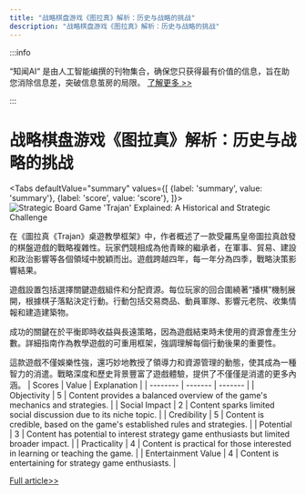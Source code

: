 ```yaml
---
title: "战略棋盘游戏《图拉真》解析：历史与战略的挑战"
description: "战略棋盘游戏《图拉真》解析：历史与战略的挑战"
---
```



:::info

“知闻AI“ 是由人工智能编撰的刊物集合，确保您只获得最有价值的信息，旨在助您消除信息差，突破信息茧房的局限。  [了解更多 >>](/zh-Hans/docs/guides)

:::

# 战略棋盘游戏《图拉真》解析：历史与战略的挑战


<Tabs
	defaultValue="summary"
	values={[
	{label: 'summary', value: 'summary'},
	{label: 'score', value: 'score'},
]}>
<TabItem value="summary">
<img
  src="https://image.informedainews.com/2024/06/10/Re-XdX-1717983472-0.jpg"
  alt="Strategic Board Game 'Trajan' Explained: A Historical and Strategic Challenge"
/>



在《圖拉真《Trajan》桌遊教學框架》中，作者概述了一款受羅馬皇帝圖拉真啟發的棋盤遊戲的戰略複雜性。玩家們競相成為他青睞的繼承者，在軍事、貿易、建設和政治影響等各個領域中脫穎而出。遊戲跨越四年，每一年分為四季，戰略決策影響結果。

遊戲設置包括選擇關鍵遊戲組件和分配資源。每位玩家的回合圍繞著“播棋”機制展開，根據棋子落點決定行動。行動包括交易商品、動員軍隊、影響元老院、收集情報和建造建築物。

成功的關鍵在於平衡即時收益與長遠策略，因為遊戲結束時未使用的資源會產生分數。詳細指南作為教學遊戲的可重用框架，強調理解每個行動後果的重要性。

這款遊戲不僅娛樂性強，還巧妙地教授了領導力和資源管理的動態，使其成為一種智力的消遣。戰略深度和歷史背景豐富了遊戲體驗，提供了不僅僅是消遣的更多內涵。
</TabItem>
<TabItem value="score">
	| Scores     | Value   | Explanation |
	| -------- | ------- | ------- |
	| Objectivity  | 5    | Content provides a balanced overview of the game's mechanics and strategies.    |
	| Social Impact | 2     | Content sparks limited social discussion due to its niche topic.    |
	| Credibility    | 5    | Content is credible, based on the game's established rules and strategies.    |
	| Potential    | 3    | Content has potential to interest strategy game enthusiasts but limited broader impact.    |
	| Practicality    | 4    | Content is practical for those interested in learning or teaching the game.    |
	| Entertainment Value    | 4    | Content is entertaining for strategy game enthusiasts.    |
</TabItem>
</Tabs>

[Full article>>](https://matters.town/a/9j5s0fbxw55u)

